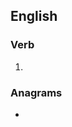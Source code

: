 ==English==

===Verb===
{{head|en|verb form}}

# {{en-past of|copulate}}

===Anagrams===
* {{anagrams|en|a=acdeloptu|outplaced}}